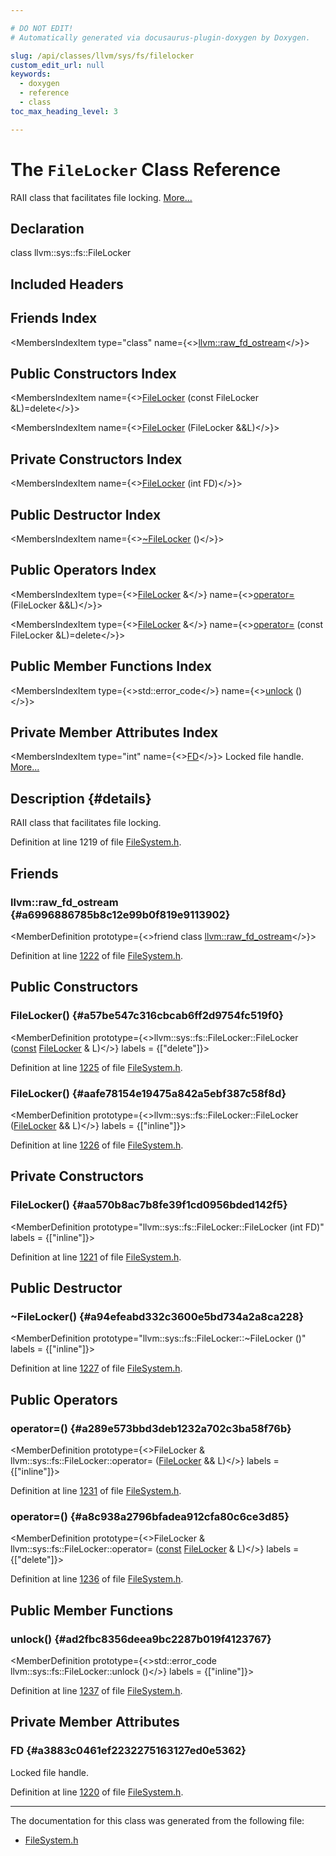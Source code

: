 ```yaml
---

# DO NOT EDIT!
# Automatically generated via docusaurus-plugin-doxygen by Doxygen.

slug: /api/classes/llvm/sys/fs/filelocker
custom_edit_url: null
keywords:
  - doxygen
  - reference
  - class
toc_max_heading_level: 3

---
```





# The `FileLocker` Class Reference

<DoxygenPage pluginConfig={pluginConfig}>

RAII class that facilitates file locking. <a href="#details">More...</a>

## Declaration

<CodeBlock>class llvm::sys::fs::FileLocker</CodeBlock>

## Included Headers

<IncludesList>
<IncludesListItem
  filePath="llvm/Support/FileSystem.h"
  permalink="/docs/api/files/include/include/llvm/include/llvm/support/filesystem-h"
  isLocal="true" />
</IncludesList>

## Friends Index

<MembersIndex>

<MembersIndexItem
  type="class"
  name={<><a href="#a6996886785b8c12e99b0f819e9113902">llvm::raw&#95;fd&#95;ostream</a></>}>
</MembersIndexItem>

</MembersIndex>

## Public Constructors Index

<MembersIndex>

<MembersIndexItem
  name={<><a href="#a57be547c316cbcab6ff2d9754fc519f0">FileLocker</a> (const FileLocker &amp;L)=delete</>}>
</MembersIndexItem>

<MembersIndexItem
  name={<><a href="#aafe78154e19475a842a5ebf387c58f8d">FileLocker</a> (FileLocker &amp;&amp;L)</>}>
</MembersIndexItem>

</MembersIndex>

## Private Constructors Index

<MembersIndex>

<MembersIndexItem
  name={<><a href="#aa570b8ac7b8fe39f1cd0956bded142f5">FileLocker</a> (int FD)</>}>
</MembersIndexItem>

</MembersIndex>

## Public Destructor Index

<MembersIndex>

<MembersIndexItem
  name={<><a href="#a94efeabd332c3600e5bd734a2a8ca228">~FileLocker</a> ()</>}>
</MembersIndexItem>

</MembersIndex>

## Public Operators Index

<MembersIndex>

<MembersIndexItem
  type={<><a href="/docs/api/classes/llvm/sys/fs/filelocker">FileLocker</a> &amp;</>}
  name={<><a href="#a289e573bbd3deb1232a702c3ba58f76b">operator=</a> (FileLocker &amp;&amp;L)</>}>
</MembersIndexItem>

<MembersIndexItem
  type={<><a href="/docs/api/classes/llvm/sys/fs/filelocker">FileLocker</a> &amp;</>}
  name={<><a href="#a8c938a2796bfadea912cfa80c6ce3d85">operator=</a> (const FileLocker &amp;L)=delete</>}>
</MembersIndexItem>

</MembersIndex>

## Public Member Functions Index

<MembersIndex>

<MembersIndexItem
  type={<>std::error&#95;code</>}
  name={<><a href="#ad2fbc8356deea9bc2287b019f4123767">unlock</a> ()</>}>
</MembersIndexItem>

</MembersIndex>

## Private Member Attributes Index

<MembersIndex>

<MembersIndexItem
  type="int"
  name={<><a href="#a3883c0461ef2232275163127ed0e5362">FD</a></>}>
Locked file handle. <a href="#a3883c0461ef2232275163127ed0e5362">More...</a>
</MembersIndexItem>

</MembersIndex>

## Description {#details}

RAII class that facilitates file locking.

Definition at line 1219 of file <a href="/docs/api/files/include/include/llvm/include/llvm/support/filesystem-h">FileSystem.h</a>.

<SectionDefinition>

## Friends

### llvm::raw&#95;fd&#95;ostream {#a6996886785b8c12e99b0f819e9113902}

<MemberDefinition
  prototype={<>friend class <a href="/docs/api/classes/llvm/raw-fd-ostream">llvm::raw&#95;fd&#95;ostream</a></>}>

Definition at line <a href="/docs/api/files/include/include/llvm/include/llvm/support/filesystem-h/#l01222">1222</a> of file <a href="/docs/api/files/include/include/llvm/include/llvm/support/filesystem-h">FileSystem.h</a>.
</MemberDefinition>

</SectionDefinition>

<SectionDefinition>

## Public Constructors

### FileLocker() {#a57be547c316cbcab6ff2d9754fc519f0}

<MemberDefinition
  prototype={<>llvm::sys::fs::FileLocker::FileLocker (<a href="/docs/api/files/lib/lib/target/lib/target/aarch64/aarch64promoteconstant-cpp/#a90f8350fecae261c25be85d38b451bff">const</a> <a href="/docs/api/classes/llvm/sys/fs/filelocker">FileLocker</a> &amp; L)</>}
  labels = {["delete"]}>

Definition at line <a href="/docs/api/files/include/include/llvm/include/llvm/support/filesystem-h/#l01225">1225</a> of file <a href="/docs/api/files/include/include/llvm/include/llvm/support/filesystem-h">FileSystem.h</a>.
</MemberDefinition>

### FileLocker() {#aafe78154e19475a842a5ebf387c58f8d}

<MemberDefinition
  prototype={<>llvm::sys::fs::FileLocker::FileLocker (<a href="/docs/api/classes/llvm/sys/fs/filelocker">FileLocker</a> &amp;&amp; L)</>}
  labels = {["inline"]}>

Definition at line <a href="/docs/api/files/include/include/llvm/include/llvm/support/filesystem-h/#l01226">1226</a> of file <a href="/docs/api/files/include/include/llvm/include/llvm/support/filesystem-h">FileSystem.h</a>.
</MemberDefinition>

</SectionDefinition>

<SectionDefinition>

## Private Constructors

### FileLocker() {#aa570b8ac7b8fe39f1cd0956bded142f5}

<MemberDefinition
  prototype="llvm::sys::fs::FileLocker::FileLocker (int FD)"
  labels = {["inline"]}>

Definition at line <a href="/docs/api/files/include/include/llvm/include/llvm/support/filesystem-h/#l01221">1221</a> of file <a href="/docs/api/files/include/include/llvm/include/llvm/support/filesystem-h">FileSystem.h</a>.
</MemberDefinition>

</SectionDefinition>

<SectionDefinition>

## Public Destructor

### ~FileLocker() {#a94efeabd332c3600e5bd734a2a8ca228}

<MemberDefinition
  prototype="llvm::sys::fs::FileLocker::~FileLocker ()"
  labels = {["inline"]}>

Definition at line <a href="/docs/api/files/include/include/llvm/include/llvm/support/filesystem-h/#l01227">1227</a> of file <a href="/docs/api/files/include/include/llvm/include/llvm/support/filesystem-h">FileSystem.h</a>.
</MemberDefinition>

</SectionDefinition>

<SectionDefinition>

## Public Operators

### operator=() {#a289e573bbd3deb1232a702c3ba58f76b}

<MemberDefinition
  prototype={<>FileLocker &amp; llvm::sys::fs::FileLocker::operator= (<a href="/docs/api/classes/llvm/sys/fs/filelocker">FileLocker</a> &amp;&amp; L)</>}
  labels = {["inline"]}>

Definition at line <a href="/docs/api/files/include/include/llvm/include/llvm/support/filesystem-h/#l01231">1231</a> of file <a href="/docs/api/files/include/include/llvm/include/llvm/support/filesystem-h">FileSystem.h</a>.
</MemberDefinition>

### operator=() {#a8c938a2796bfadea912cfa80c6ce3d85}

<MemberDefinition
  prototype={<>FileLocker &amp; llvm::sys::fs::FileLocker::operator= (<a href="/docs/api/files/lib/lib/target/lib/target/aarch64/aarch64promoteconstant-cpp/#a90f8350fecae261c25be85d38b451bff">const</a> <a href="/docs/api/classes/llvm/sys/fs/filelocker">FileLocker</a> &amp; L)</>}
  labels = {["delete"]}>

Definition at line <a href="/docs/api/files/include/include/llvm/include/llvm/support/filesystem-h/#l01236">1236</a> of file <a href="/docs/api/files/include/include/llvm/include/llvm/support/filesystem-h">FileSystem.h</a>.
</MemberDefinition>

</SectionDefinition>

<SectionDefinition>

## Public Member Functions

### unlock() {#ad2fbc8356deea9bc2287b019f4123767}

<MemberDefinition
  prototype={<>std::error&#95;code llvm::sys::fs::FileLocker::unlock ()</>}
  labels = {["inline"]}>

Definition at line <a href="/docs/api/files/include/include/llvm/include/llvm/support/filesystem-h/#l01237">1237</a> of file <a href="/docs/api/files/include/include/llvm/include/llvm/support/filesystem-h">FileSystem.h</a>.
</MemberDefinition>

</SectionDefinition>

<SectionDefinition>

## Private Member Attributes

### FD {#a3883c0461ef2232275163127ed0e5362}

<MemberDefinition
  prototype="int llvm::sys::fs::FileLocker::FD">
Locked file handle.

Definition at line <a href="/docs/api/files/include/include/llvm/include/llvm/support/filesystem-h/#l01220">1220</a> of file <a href="/docs/api/files/include/include/llvm/include/llvm/support/filesystem-h">FileSystem.h</a>.
</MemberDefinition>

</SectionDefinition>

<hr/>

The documentation for this class was generated from the following file:

<ul>
<li><a href="/docs/api/files/include/include/llvm/include/llvm/support/filesystem-h">FileSystem.h</a></li>
</ul>

</DoxygenPage>
